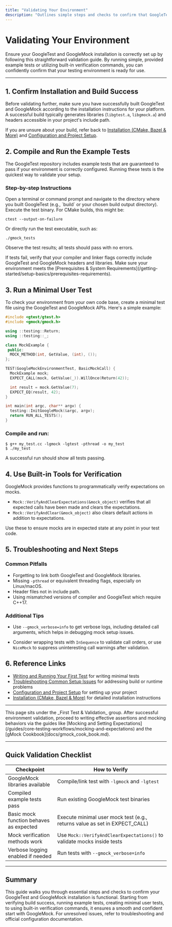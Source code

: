 ```yaml
---
title: "Validating Your Environment"
description: "Outlines simple steps and checks to confirm that GoogleTest and GoogleMock have been installed and configured properly. Encourages running provided example tests or using built-in validation commands to ensure the setup works before proceeding."
---
```


# Validating Your Environment

Ensure your GoogleTest and GoogleMock installation is correctly set up by following this straightforward validation guide. By running simple, provided example tests or utilizing built-in verification commands, you can confidently confirm that your testing environment is ready for use.

---

## 1. Confirm Installation and Build Success

Before validating further, make sure you have successfully built GoogleTest and GoogleMock according to the installation instructions for your platform. A successful build typically generates libraries (`libgtest.a`, `libgmock.a`) and headers accessible in your project's include path.

If you are unsure about your build, refer back to [Installation (CMake, Bazel & More)](/getting-started/setup-basics/installation-platforms) and [Configuration and Project Setup](/getting-started/setup-basics/configuration-setup).


## 2. Compile and Run the Example Tests

The GoogleTest repository includes example tests that are guaranteed to pass if your environment is correctly configured. Running these tests is the quickest way to validate your setup.

### Step-by-step Instructions

<Steps>
<Step title="Navigate to the GoogleTest build directory">
Open a terminal or command prompt and navigate to the directory where you built GoogleTest (e.g., `build` or your chosen build output directory).
</Step>
<Step title="Run the test executable">
Execute the test binary. For CMake builds, this might be:

```shell
ctest --output-on-failure
```

Or directly run the test executable, such as:

```shell
./gmock_tests
```

Observe the test results; all tests should pass with no errors.
</Step>
</Steps>


<Tip>
If tests fail, verify that your compiler and linker flags correctly include GoogleTest and GoogleMock headers and libraries.
Make sure your environment meets the [Prerequisites & System Requirements](/getting-started/setup-basics/prerequisites-requirements).
</Tip>


## 3. Run a Minimal User Test

To check your environment from your own code base, create a minimal test file using the GoogleTest and GoogleMock APIs. Here's a simple example:

```cpp
#include <gtest/gtest.h>
#include <gmock/gmock.h>

using ::testing::Return;
using ::testing::_;

class MockExample {
 public:
  MOCK_METHOD(int, GetValue, (int), ());
};

TEST(GoogleMockEnvironmentTest, BasicMockCall) {
  MockExample mock;
  EXPECT_CALL(mock, GetValue(_)).WillOnce(Return(42));

  int result = mock.GetValue(7);
  EXPECT_EQ(result, 42);
}

int main(int argc, char** argv) {
  testing::InitGoogleMock(&argc, argv);
  return RUN_ALL_TESTS();
}
```

### Compile and run:

```shell
$ g++ my_test.cc -lgmock -lgtest -pthread -o my_test
$ ./my_test
```

A successful run should show all tests passing.


## 4. Use Built-in Tools for Verification

GoogleMock provides functions to programmatically verify expectations on mocks.

- `Mock::VerifyAndClearExpectations(&mock_object)` verifies that all expected calls have been made and clears the expectations.
- `Mock::VerifyAndClear(&mock_object)` also clears default actions in addition to expectations.

Use these to ensure mocks are in expected state at any point in your test code.


## 5. Troubleshooting and Next Steps

### Common Pitfalls

- Forgetting to link both GoogleTest and GoogleMock libraries.
- Missing `-pthread` or equivalent threading flags, especially on Linux/macOS.
- Header files not in include path.
- Using mismatched versions of compiler and GoogleTest which require C++17.


### Additional Tips

- Use `--gmock_verbose=info` to get verbose logs, including detailed call arguments, which helps in debugging mock setup issues.

- Consider wrapping tests with `InSequence` to validate call orders, or use `NiceMock` to suppress uninteresting call warnings after validation.


## 6. Reference Links

- [Writing and Running Your First Test](/getting-started/running-first-test/your-first-test) for writing minimal tests
- [Troubleshooting Common Setup Issues](/getting-started/running-first-test/troubleshooting-setup) for addressing build or runtime problems
- [Configuration and Project Setup](/getting-started/setup-basics/configuration-setup) for setting up your project
- [Installation (CMake, Bazel & More)](/getting-started/setup-basics/installation-platforms) for detailed installation instructions


---

<Tip>
This page sits under the _First Test & Validation_ group. After successful environment validation, proceed to writing effective assertions and mocking behaviors via the guides like [Mocking and Setting Expectations](/guides/core-testing-workflows/mocking-and-expectations) and the [gMock Cookbook](docs/gmock_cook_book.md).
</Tip>


---

## Quick Validation Checklist

| Checkpoint                            | How to Verify                          |
|-------------------------------------|--------------------------------------|
| GoogleMock libraries available       | Compile/link test with `-lgmock` and `-lgtest` |
| Compiled example tests pass          | Run existing GoogleMock test binaries       |
| Basic mock function behaves as expected | Execute minimal user mock test (e.g., returns value as set in EXPECT_CALL) |
| Mock verification methods work       | Use `Mock::VerifyAndClearExpectations()` to validate mocks inside tests  |
| Verbose logging enabled if needed    | Run tests with `--gmock_verbose=info`          |


---

## Summary

This guide walks you through essential steps and checks to confirm your GoogleTest and GoogleMock installation is functional. Starting from verifying build success, running example tests, creating minimal user tests, to using built-in verification commands, it ensures a smooth and confident start with GoogleMock. For unresolved issues, refer to troubleshooting and official configuration documentation.
